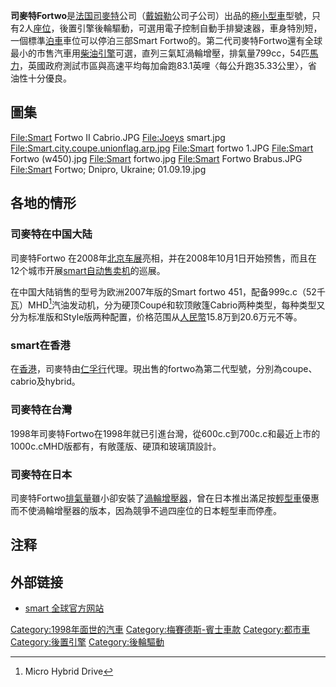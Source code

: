 {{refimprove|time=2020-04-02}}
{{noteTA
|T=zh-tw:司麥特Fortwo;zh-cn:Smart Fortwo;zh-hk:Smart Fortwo;
|1=zh-hans:梅赛德斯-奔驰;zh-hk:梅賽德斯-平治;zh-tw:梅賽德斯-朋馳;
|2=zh-hans:轿车;zh-hk:私家車;zh-tw:轎車;
|3=zh-hans:自动售卖机; zh-hant:自動販賣機;
|4=zh-hans:停车;zh-hk:泊車;zh-tw:停車;
|5=zh-cn=Smart;zh-tw=司麥特;zh-hk:Smart;
}}
{{Commonscat|Smart Fortwo|司麥特Fortwo}}
{{Infobox Automobile
| name           = Smart Fortwo
| image          = File:2016 Smart Fortwo Passion Automatic 1.0 Front.jpg
| aka            = City Coupe
| manufacturer   = [[Smart_(automobile)|Smart GmbH]]
| parent_company = [[戴姆勒|戴姆勒]]（[[梅赛德斯-奔驰|梅赛德斯-奔驰]]）
| production     = 1998年迄今
| class          = [[都市车|都市车]]<ref name="AY98/99">{{Citation | first = Jacques | last = Farenc | title = European Industry: Mergers and Acquisitions | editor-last = Norris | editor-first = Ian | volume = 46 (1998-99) | journal =Automobile Year | year = 1998 | pages = 44–45 | publisher = Editions JR, J.-R. Piccard | location = Lausanne, Switzerland | isbn = 978-2-88324-054-4}}</ref>
}}

'''司麥特Fortwo'''是[[法国|法国]][[司麥特|司麥特]]公司（[[戴姆勒|戴姆勒]]公司子公司）出品的[[極小型車|極小型車]]型號，只有2人[[座位|座位]]，後置引擎後輪驅動，可選用電子控制自動手排變速器，車身特別短，一個標準[[泊車|泊車]]車位可以停泊三部Smart Fortwo的。第二代司麥特Fortwo還有全球最小的市售汽車用[[柴油引擎|柴油引擎]]可選，直列三氣缸渦輪增壓，排氣量799cc，54匹[[馬力|馬力]]，英國政府測試市區與高速平均每加侖跑83.1英哩〈每公升跑35.33公里〉，省油性十分優良。

==圖集==
<gallery>
File:Smart Fortwo II Cabrio.JPG
File:Joeys smart.jpg
File:Smart.city.coupe.unionflag.arp.jpg
File:Smart fortwo 1.JPG
File:Smart Fortwo (w450).jpg
File:Smart fortwo.jpg
File:Smart Fortwo Brabus.JPG
File:Smart Fortwo; Dnipro, Ukraine; 01.09.19.jpg
</gallery>

== 各地的情形 ==

=== 司麥特在中国大陆 ===
司麥特Fortwo 在2008年[[北京车展|北京车展]]亮相，并在2008年10月1日开始预售，而且在12个城市开展[[smart自动售卖机|smart自动售卖机]]的巡展。

在中国大陆销售的型号为欧洲2007年版的Smart fortwo 451，配备999c.c（52千瓦）MHD<ref>Micro Hybrid Drive</ref>汽油发动机，分为硬顶Coupé和软顶敞篷Cabrio两种类型，每种类型又分为标准版和Style版两种配置，价格范围从[[人民幣|人民幣]]15.8万到20.6万元不等。

=== smart在香港 ===
在[[香港|香港]]，司麥特由[[怡和策略控股|仁孚行]]代理。現出售的fortwo為第二代型號，分別為coupe、cabrio及hybrid。

=== 司麥特在台灣 ===

1998年司麥特Fortwo在1998年就已引進台灣，從600c.c到700c.c和最近上市的1000c.cMHD版都有，有敞蓬版、硬頂和玻璃頂設計。

=== 司麥特在日本 ===
司麥特Fortwo[[排氣量|排氣量]]雖小卻安裝了[[渦輪增壓器|渦輪增壓器]]，曾在日本推出滿足按[[輕型車|輕型車]]優惠而不使渦輪增壓器的版本，因為競爭不過四座位的日本輕型車而停產。

== 注释 ==
<references />

== 外部链接 ==
*[http://www.smart.com smart 全球官方网站]{{Wayback|url=http://www.smart.com/ |date=20130518221642 }}

[[Category:1998年面世的汽車|Category:1998年面世的汽車]]
[[Category:梅賽德斯-賓士車款|Category:梅賽德斯-賓士車款]]
[[Category:都市車|Category:都市車]]
[[Category:後置引擎|Category:後置引擎]]
[[Category:後輪驅動|Category:後輪驅動]]